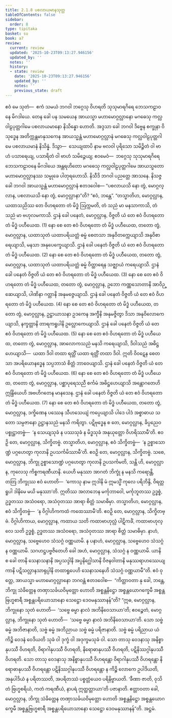 ```yaml
---
title: 2.1.8 ပစလာယမာနသုတ္တ
tableOfContents: false
sidebar:
  order: 8
type: tipitaka
basket: su
book: a7
review:
  current: review
  updated: '2025-10-23T09:13:27.946156'
  updated_by: ''
  notes: ''
  history:
  - state: review
    date: '2025-10-23T09:13:27.946156'
    updated_by: ''
    notes: ''
    previous_state: draft
---
```



<ReviewStatus review={frontmatter.review} showDetails={true} />

<HypothesisAnnotation frontmatter={frontmatter} />

<DynamicBreadcrumb />

<Division number="61" book="a7" e="ch" v="16" p="461">

<Paragraph number="387" book="a7">
ဧဝံ မေ သုတံ—  ဧကံ သမယံ ဘဂဝါ ဘဂ္ဂေသု ဝိဟရတိ သုသုမာရဂိရေ ဘေသကဠာဝနေ မိဂဒါယေ. တေန ခေါ ပန သမယေန အာယသ္မာ မဟာမောဂ္ဂလ္လာနော မဂဓေသု ကလ္လဝါဠပုတ္တဂါမေ ပစလာယမာနော နိသိန္နော ဟောတိ. အဒ္ဒသာ ခေါ ဘဂဝါ ဒိဗ္ဗေန စက္ခုနာ ဝိသုဒ္ဓေန အတိက္ကန္တမာနုသကေန အာယသ္မန္တံ မဟာမောဂ္ဂလ္လာနံ မဂဓေသု ကလ္လဝါဠပုတ္တဂါမေ ပစလာယမာနံ နိသိန္နံ. ဒိသွာ—  သေယျထာပိ နာမ ဗလဝါ ပုရိသော သမိဉ္ဇိတံ ဝါ ဗာဟံ ပသာရေယျ, ပသာရိတံ ဝါ ဗာဟံ သမိဉ္ဇေယျ; ဧဝမေဝံ—  ဘဂ္ဂေသု သုသုမာရဂိရေ ဘေသကဠာဝနေ မိဂဒါယေ အန္တရဟိတော မဂဓေသု ကလ္လဝါဠပုတ္တဂါမေ အာယသ္မတော မဟာမောဂ္ဂလ္လာနဿ သမ္မုခေ ပါတုရဟောသိ. နိသီဒိ ဘဂဝါ ပညတ္တေ အာသနေ. နိသဇ္ဇ ခေါ ဘဂဝါ အာယသ္မန္တံ မဟာမောဂ္ဂလ္လာနံ ဧတဒဝေါစ—
</Paragraph>

<Paragraph number="388" book="a7">
“ပစလာယသိ နော တွံ, မောဂ္ဂလ္လာန, ပစလာယသိ နော တွံ, မောဂ္ဂလ္လာနာ”တိ? “ဧဝံ, ဘန္တေ”. “တသ္မာတိဟ, မောဂ္ဂလ္လာန, ယထာသညိဿ တေ ဝိဟရတော တံ မိဒ္ဓံ ဩက္ကမတိ, တံ သညံ မာ မနသာကာသိ, တံ သညံ မာ ဗဟုလမကာသိ. ဌာနံ ခေါ ပနေတံ, မောဂ္ဂလ္လာန, ဝိဇ္ဇတိ ယံ တေ ဧဝံ ဝိဟရတော တံ မိဒ္ဓံ ပဟီယေထ. (1)
</Paragraph>

<Paragraph number="389" book="a7">
နော စေ တေ ဧဝံ ဝိဟရတော တံ မိဒ္ဓံ ပဟီယေထ, တတော တွံ, မောဂ္ဂလ္လာန, ယထာသုတံ ယထာပရိယတ္တံ ဓမ္မံ စေတသာ အနုဝိတက္ကေယျာသိ အနုဝိစာရေယျာသိ, မနသာ အနုပေက္ခေယျာသိ. ဌာနံ ခေါ ပနေတံ ဝိဇ္ဇတိ ယံ တေ ဧဝံ ဝိဟရတော တံ မိဒ္ဓံ ပဟီယေထ. (2)
</Paragraph>

<Paragraph number="390" book="a7">
နော စေ တေ ဧဝံ ဝိဟရတော တံ မိဒ္ဓံ ပဟီယေထ, တတော တွံ, မောဂ္ဂလ္လာန, ယထာသုတံ ယထာပရိယတ္တံ ဓမ္မံ ဝိတ္ထာရေန သဇ္ဈာယံ ကရေယျာသိ. ဌာနံ ခေါ ပနေတံ ဝိဇ္ဇတိ ယံ တေ ဧဝံ ဝိဟရတော တံ မိဒ္ဓံ ပဟီယေထ. (3)
</Paragraph>

<Paragraph number="391" book="a7">
နော စေ တေ ဧဝံ ဝိဟရတော တံ မိဒ္ဓံ ပဟီယေထ, တတော တွံ, မောဂ္ဂလ္လာန, ဥဘော ကဏ္ဏသောတာနိ အာဝိဉ္ဆေယျာသိ, ပါဏိနာ ဂတ္တာနိ အနုမဇ္ဇေယျာသိ. ဌာနံ ခေါ ပနေတံ ဝိဇ္ဇတိ ယံ တေ ဧဝံ ဝိဟရတော တံ မိဒ္ဓံ ပဟီယေထ. (4)
</Paragraph>

<Paragraph number="392" book="a7">
နော စေ တေ ဧဝံ ဝိဟရတော တံ မိဒ္ဓံ ပဟီယေထ, တတော တွံ, မောဂ္ဂလ္လာန, ဥဋ္ဌာယာသနာ ဥဒကေန အက္ခီနိ အနုမဇ္ဇိတွာ ဒိသာ အနုဝိလောကေယျာသိ, နက္ခတ္တာနိ တာရကရူပါနိ ဥလ္လောကေယျာသိ. ဌာနံ ခေါ ပနေတံ ဝိဇ္ဇတိ ယံ တေ ဧဝံ ဝိဟရတော တံ မိဒ္ဓံ ပဟီယေထ. (5)
</Paragraph>

<Paragraph number="393" book="a7">
နော စေ တေ ဧဝံ ဝိဟရတော တံ မိဒ္ဓံ ပဟီယေထ, တတော တွံ, မောဂ္ဂလ္လာန, အာလောကသညံ မနသိ ကရေယျာသိ, ဒိဝါသညံ အဓိဋ္ဌဟေယျာသိ—  ယထာ ဒိဝါ တထာ ရတ္တိံ ယထာ ရတ္တိံ တထာ ဒိဝါ. ဣတိ ဝိဝဋေန စေတသာ အပရိယောနဒ္ဓေန သပ္ပဘာသံ စိတ္တံ ဘာဝေယျာသိ. ဌာနံ ခေါ ပနေတံ ဝိဇ္ဇတိ ယံ တေ ဧဝံ ဝိဟရတော တံ မိဒ္ဓံ ပဟီယေထ. (6)
</Paragraph>

<Paragraph number="394" book="a7">
နော စေ တေ ဧဝံ ဝိဟရတော တံ မိဒ္ဓံ ပဟီယေထ, တတော တွံ, မောဂ္ဂလ္လာန, ပစ္ဆာပုရေသညီ စင်္ကမံ အဓိဋ္ဌဟေယျာသိ အန္တောဂတေဟိ ဣန္ဒြိယေဟိ အဗဟိဂတေန မာနသေန. ဌာနံ ခေါ ပနေတံ ဝိဇ္ဇတိ ယံ တေ ဧဝံ ဝိဟရတော တံ မိဒ္ဓံ ပဟီယေထ. (7)
</Paragraph>

<Paragraph number="395" book="a7">
နော စေ တေ ဧဝံ ဝိဟရတော တံ မိဒ္ဓံ ပဟီယေထ, တတော တွံ, မောဂ္ဂလ္လာန, ဒက္ခိဏေန ပဿေန သီဟသေယျံ ကပ္ပေယျာသိ ပါဒေ ပါဒံ အစ္စာဓာယ သတော သမ္ပဇာနော ဥဋ္ဌာနသညံ မနသိ ကရိတွာ. ပဋိဗုဒ္ဓေန စ တေ, မောဂ္ဂလ္လာန, ခိပ္ပညေဝ ပစ္စုဋ္ဌာတဗ္ဗံ—  ‘န သေယျသုခံ န ပဿသုခံ န မိဒ္ဓသုခံ အနုယုတ္တော ဝိဟရိဿာမီ’တိ. ဧဝဉှိ တေ, မောဂ္ဂလ္လာန, သိက္ခိတဗ္ဗံ.
</Paragraph>

<Paragraph number="396" book="a7">
တသ္မာတိဟ, မောဂ္ဂလ္လာန, ဧဝံ သိက္ခိတဗ္ဗံ—  ‘န ဥစ္စာသောဏ္ဍံ ပဂ္ဂဟေတွာ ကုလာနိ ဥပသင်္ကမိဿာမီ’တိ. ဧဝဉှိ တေ, မောဂ္ဂလ္လာန, သိက္ခိတဗ္ဗံ. သစေ, မောဂ္ဂလ္လာန, ဘိက္ခု ဥစ္စာသောဏ္ဍံ ပဂ္ဂဟေတွာ ကုလာနိ ဥပသင်္ကမတိ, သန္တိ ဟိ, မောဂ္ဂလ္လာန, ကုလေသု ကိစ္စကရဏီယာနိ. ယေဟိ မနုဿာ အာဂတံ ဘိက္ခုံ န မနသိ ကရောန္တိ, တတြ ဘိက္ခုဿ ဧဝံ ဟောတိ—  ‘ကောသု နာမ ဣဒါနိ မံ ဣမသ္မိံ ကုလေ ပရိဘိန္ဒိ, ဝိရတ္တရူပါ ဒါနိမေ မယိ မနုဿာ’တိ. ဣတိဿ အလာဘေန မင်္ကုဘာဝေါ, မင်္ကုဘူတဿ ဥဒ္ဓစ္စံ, ဥဒ္ဓတဿ အသံဝရော, အသံဝုတဿ အာရာ စိတ္တံ သမာဓိမှာ.
</Paragraph>

<Paragraph number="397" book="a7">
တသ္မာတိဟ, မောဂ္ဂလ္လာန, ဧဝံ သိက္ခိတဗ္ဗံ—  ‘န ဝိဂ္ဂါဟိကကထံ ကထေဿာမီ’တိ. ဧဝဉှိ တေ, မောဂ္ဂလ္လာန, သိက္ခိတဗ္ဗံ. ဝိဂ္ဂါဟိကာယ, မောဂ္ဂလ္လာန, ကထာယ သတိ ကထာဗာဟုလ္လံ ပါဋိကင်္ခံ, ကထာဗာဟုလ္လေ သတိ ဥဒ္ဓစ္စံ, ဥဒ္ဓတဿ အသံဝရော, အသံဝုတဿ အာရာ စိတ္တံ သမာဓိမှာ. နာဟံ, မောဂ္ဂလ္လာန, သဗ္ဗေဟေဝ သံသဂ္ဂံ ဝဏ္ဏယာမိ. န ပနာဟံ, မောဂ္ဂလ္လာန, သဗ္ဗေဟေဝ သံသဂ္ဂံ န ဝဏ္ဏယာမိ. သဂဟဋ္ဌပဗ္ဗဇိတေဟိ ခေါ အဟံ, မောဂ္ဂလ္လာန, သံသဂ္ဂံ န ဝဏ္ဏယာမိ. ယာနိ စ ခေါ တာနိ သေနာသနာနိ အပ္ပသဒ္ဒါနိ အပ္ပနိဂ္ဃေါသာနိ ဝိဇနဝါတာနိ မနုဿရာဟဿေယျကာနိ ပဋိသလ္လာနသာရုပ္ပါနိ တထာရူပေဟိ သေနာသနေဟိ သံသဂ္ဂံ ဝဏ္ဏယာမီ”တိ.
</Paragraph>

<Paragraph number="398" book="a7">
ဧဝံ ဝုတ္တေ, အာယသ္မာ မဟာမောဂ္ဂလ္လာနော ဘဂဝန္တံ ဧတဒဝေါစ—  “ကိတ္တာဝတာ နု ခေါ, ဘန္တေ, ဘိက္ခု သံခိတ္တေန တဏှာသင်္ခယဝိမုတ္တော ဟောတိ အစ္စန္တနိဋ္ဌော အစ္စန္တယောဂက္ခေမီ အစ္စန္တဗြဟ္မစာရီ အစ္စန္တပရိယောသာနော သေဋ္ဌော ဒေဝမနုဿာနန်”တိ?
</Paragraph>

<Paragraph number="399" book="a7">
“ဣဓ, မောဂ္ဂလ္လာန, ဘိက္ခုနော သုတံ ဟောတိ—  ‘သဗ္ဗေ ဓမ္မာ နာလံ အဘိနိဝေသာယာ’တိ; ဧဝဉ္စေတံ, မောဂ္ဂလ္လာန, ဘိက္ခုနော သုတံ ဟောတိ—  ‘သဗ္ဗေ ဓမ္မာ နာလံ အဘိနိဝေသာယာ’တိ. သော သဗ္ဗံ ဓမ္မံ အဘိဇာနာတိ, သဗ္ဗံ ဓမ္မံ အဘိညာယ သဗ္ဗံ ဓမ္မံ ပရိဇာနာတိ. သဗ္ဗံ ဓမ္မံ ပရိညာယ ယံ ကိဉ္စိ ဝေဒနံ ဝေဒိယတိ သုခံ ဝါ ဒုက္ခံ ဝါ အဒုက္ခမသုခံ ဝါ. သော တာသု ဝေဒနာသု အနိစ္စာနုပဿီ ဝိဟရတိ, ဝိရာဂါနုပဿီ ဝိဟရတိ, နိရောဓာနုပဿီ ဝိဟရတိ, ပဋိနိဿဂ္ဂါနုပဿီ ဝိဟရတိ. သော တာသု ဝေဒနာသု အနိစ္စာနုပဿီ ဝိဟရန္တော ဝိရာဂါနုပဿီ ဝိဟရန္တော နိရောဓာနုပဿီ ဝိဟရန္တော ပဋိနိဿဂ္ဂါနုပဿီ ဝိဟရန္တော န ကိဉ္စိ လောကေ ဥပါဒိယတိ, အနုပါဒိယံ န ပရိတဿတိ, အပရိတဿံ ပစ္စတ္တံယေဝ ပရိနိဗ္ဗာယတိ. ‘ခီဏာ ဇာတိ, ဝုသိတံ ဗြဟ္မစရိယံ, ကတံ ကရဏီယံ, နာပရံ ဣတ္ထတ္တာယာ’တိ ပဇာနာတိ. ဧတ္တာဝတာ ခေါ, မောဂ္ဂလ္လာန, ဘိက္ခု သံခိတ္တေန တဏှာသင်္ခယဝိမုတ္တော ဟောတိ အစ္စန္တနိဋ္ဌော အစ္စန္တယောဂက္ခေမီ အစ္စန္တဗြဟ္မစာရီ အစ္စန္တပရိယောသာနော သေဋ္ဌော ဒေဝမနုဿာနန်”တိ.

</Paragraph>
</Division>

<Paragraph number="400" type="center" book="a7">
အဋ္ဌမံ.
</Paragraph>